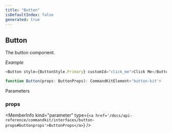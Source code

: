 ```yaml
---
title: "Button"
isDefaultIndex: false
generated: true
---
```



<!-- This file was generated from the CommandKit source. Do not modify. Instead, re-run the "docgen" script -->


## Button

<GenerationInfo sourceFile="packages/commandkit/src/components/interactive/button/Button.ts" sourceLine="41" packageName="commandkit" />

The button component.



*Example*

```ts
<Button style={ButtonStyle.Primary} customId="click_me">Click Me</Button>
```

```ts title="Signature"
function Button(props: ButtonProps): CommandKitElement<'button-kit'>
```
Parameters

### props

<MemberInfo kind="parameter" type={`<a href='/docs/api-reference/commandkit/interfaces/button-props#buttonprops'>ButtonProps</a>`} />

